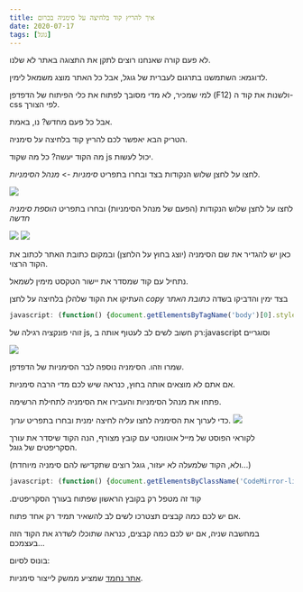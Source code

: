 ```yaml
---
title: איך להריץ קוד בלחיצה על סימניה בכרום
date: 2020-07-17
tags: [גוגל]
---
```


לא פעם קורה שאנחנו רוצים לתקן את התצוגה באתר לא שלנו.

לדוגמא: השתמשנו בתרגום לעברית של גוגל, אבל כל האתר מוצג משמאל לימין.

למי שמכיר, לא מדי מסובך לפתוח את כלי הפיתוח של הדפדפן (F12) ולשנות את קוד ה-css לפי הצורך.

אבל כל פעם מחדש? נו, באמת.

הטריק הבא יאפשר לכם להריץ קוד בלחיצה על סימניה.

מה הקוד יעשה? כל מה שקוד js יכול לעשות.

לחצו על לחצן שלוש הנקודות בצד ובחרו בתפריט _סימניות_ -> _מנהל הסימניות_.

![](../images/bookmark-run-js/new-bookmark-1.png)

לחצו על לחצן שלוש הנקודות (הפעם של מנהל הסימניות) ובחרו בתפריט _הוספת סימניה חדשה_

![](../images/bookmark-run-js/new-bookmark-2.png)
![](../images/bookmark-run-js/new-bookmark-3.png)

כאן יש להגדיר את שם הסימניה (יוצג בחוץ על הלחצן) ובמקום כתובת האתר לכתוב את הקוד הרצוי.

נתחיל עם קוד שמסדר את יישור הטקסט מימין לשמאל.

העתיקו את הקוד שלהלן בלחיצה על לחצן _copy_ בצד ימין והדביקו בשדה _כתובת האתר_
```js
javascript: (function() {document.getElementsByTagName('body')[0].style.direction = 'rtl';document.getElementsByTagName('body')[0].style.textAlign = 'right'})();
```

<Primary>
 זוהי פונקציה רגילה של js, רק חשוב לשים לב לעטוף אותה ב:javascript וסוגריים
</Primary>

![](../images/bookmark-run-js/new-bookmark-4.png)

שמרו וזהו. הסימניה נוספה לבר הסימניות של הדפדפן.

אם אתם לא מוצאים אותה בחוץ, כנראה שיש לכם מדי הרבה סימניות.

 פתחו את מנהל הסימניות והעבירו את הסימניה לתחילת הרשימה.

כדי לערוך את הסימניה לחצו עליה לחיצה ימנית ובחרו בתפריט _ערוך_.
![](../images/bookmark-run-js/new-bookmark-5.png)

לקוראי הפוסט של מייל אוטומטי עם קובץ מצורף, הנה הקוד שיסדר את עורך הסקריפטים של גוגל.

(ולא, הקוד שלמעלה לא יעזור, גוגל רוצים שתקדישו להם סימניה מיוחדת...)

```js
javascript: (function() {document.getElementsByClassName('CodeMirror-lines')[0].style.direction = 'ltr';})();
```
<Primary>
קוד זה מטפל רק בקובץ הראשון שפתוח בעורך הסקריפטים.

אם יש לכם כמה קבצים תצטרכו לשים לב להשאיר תמיד רק אחד פתוח.

במחשבה שניה, אם יש לכם כמה קבצים, כנראה שתוכלו לשדרג את הקוד הזה בעצמכם...
</Primary>

<Info>
בונוס לסיום:

[אתר נחמד](https://mrcoles.com/bookmarklet) שמציע ממשק לייצור סימניות.

</Info>